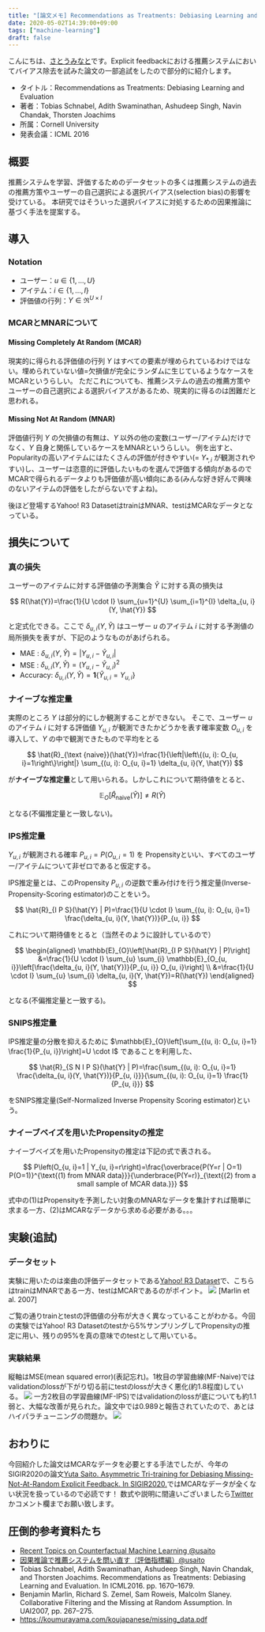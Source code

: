 ```yaml
---
title: "[論文メモ] Recommendations as Treatments: Debiasing Learning and Evaluation"
date: 2020-05-02T14:39:00+09:00
tags: ["machine-learning"]
draft: false
---
```


こんにちは、[さとうみなと](https://twitter.com/minatosatou)です。Explicit feedbackにおける推薦システムにおいてバイアス除去を試みた論文の一部追試をしたので部分的に紹介します。


- タイトル：Recommendations as Treatments: Debiasing Learning and Evaluation
- 著者：Tobias Schnabel, Adith Swaminathan, Ashudeep Singh, Navin Chandak, Thorsten Joachims
- 所属：Cornell University
- 発表会議：ICML 2016



## 概要
推薦システムを学習、評価するためのデータセットの多くは推薦システムの過去の推薦方策やユーザーの自己選択による選択バイアス(selection bias)の影響を受けている。
本研究ではそういった選択バイアスに対処するための因果推論に基づく手法を提案する。

## 導入
### Notation
- ユーザー：$u \in\{1, \ldots, U\}$
- アイテム：$i \in\{1, \ldots, I\}$
- 評価値の行列：$Y \in \Re^{U \times I}$

### MCARとMNARについて
#### Missing Completely At Random (MCAR)
現実的に得られる評価値の行列 $Y$ はすべての要素が埋められているわけではない。埋められていない値=欠損値が完全にランダムに生じているようなケースをMCARというらしい。
ただこれについても、推薦システムの過去の推薦方策やユーザーの自己選択による選択バイアスがあるため、現実的に得るのは困難だと思われる。

#### Missing Not At Random (MNAR)
評価値行列 $Y$ の欠損値の有無は、$Y$ 以外の他の変数(ユーザー/アイテム)だけでなく、$Y$ 自身と関係しているケースをMNARというらしい。
例を出すと、Popularityの高いアイテムにはたくさんの評価が付きやすい(= $Y_{*,i}$ が観測されやすい)し、ユーザーは恣意的に評価したいものを選んで評価する傾向があるのでMCARで得られるデータよりも評価値が高い傾向にある(みんな好き好んで興味のないアイテムの評価をしたがらないですよね)。

後ほど登場するYahoo! R3 DatasetはtrainはMNAR、testはMCARなデータとなっている。


## 損失について

### 真の損失
ユーザーのアイテムに対する評価値の予測集合 $\hat{Y}$ に対する真の損失は

$$
R(\hat{Y})=\frac{1}{U \cdot I} \sum_{u=1}^{U} \sum_{i=1}^{I} \delta_{u, i}(Y, \hat{Y})
$$

と定式化できる。ここで $\delta_{u, i}(Y, \hat{Y})$ はユーザー $u$ のアイテム $i$ に対する予測値の局所損失を表すが、下記のようなものがあげられる。


- MAE : $\delta_{u, i}(Y, \hat{Y}) = \left|Y_{u, i}-\hat{Y}_{u, i}\right|$
- MSE : $\delta_{u, i}(Y, \hat{Y}) = \left(Y_{u, i}-\hat{Y}_{u, i}\right)^{2}$
- Accuracy: $\delta_{u, i}(Y, \hat{Y}) = \mathbf{1}\left\{\hat{Y}_{u, i}=Y_{u, i}\right\}$


### ナイーブな推定量
実際のところ $Y$ は部分的にしか観測することができない。
そこで、ユーザー $u$ のアイテム $i$ に対する評価値 $Y_{u,i}$ が観測できたかどうかを表す確率変数 $O_{u, i}$ を導入して、$Y$ の中で観測できたもので平均をとる


$$
\hat{R}_{\text {naive}}(\hat{Y})=\frac{1}{\left|\left\{(u, i): O_{u, i}=1\right\}\right|} \sum_{(u, i): O_{u, i}=1} \delta_{u, i}(Y, \hat{Y})
$$

が**ナイーブな推定量**として用いられる。しかしこれについて期待値をとると、

$$
\mathbb{E}_{O}\left[\hat{R}_{\text {naive}}(\hat{Y})\right] \neq R(\hat{Y})
$$

となる(不偏推定量と一致しない)。


### IPS推定量
$Y_{u,i}$ が観測される確率 $P_{u,i} = P(O_{u,i} = 1)$ を Propensityといい、すべてのユーザー/アイテムについて非ゼロであると仮定する。

IPS推定量とは、このPropensity $P_{u,i}$ の逆数で重み付けを行う推定量(Inverse-Propensity-Scoring estimator)のことをいう。

$$
\hat{R}_{I P S}(\hat{Y} | P)=\frac{1}{U \cdot I} \sum_{(u, i): O_{u, i}=1} \frac{\delta_{u, i}(Y, \hat{Y})}{P_{u, i}}
$$

これについて期待値をとると（当然そのように設計しているので）

$$
\begin{aligned}
\mathbb{E}_{O}\left[\hat{R}_{I P S}(\hat{Y} | P)\right] &=\frac{1}{U \cdot I} \sum_{u} \sum_{i} \mathbb{E}_{O_{u, i}}\left[\frac{\delta_{u, i}(Y, \hat{Y})}{P_{u, i}} O_{u, i}\right] \\
&=\frac{1}{U \cdot I} \sum_{u} \sum_{i} \delta_{u, i}(Y, \hat{Y})=R(\hat{Y})
\end{aligned}
$$

となる(不偏推定量と一致する)。

### SNIPS推定量
IPS推定量の分散を抑えるために $\mathbb{E}_{O}\left[\sum_{(u, i): O_{u, i}=1} \frac{1}{P_{u, i}}\right]=U \cdot I$ であることを利用した、

$$
\hat{R}_{S N I P S}(\hat{Y} | P)=\frac{\sum_{(u, i): O_{u, i}=1} \frac{\delta_{u, i}(Y, \hat{Y})}{P_{u, i}}}{\sum_{(u, i): O_{u, i}=1} \frac{1}{P_{u, i}}}
$$

をSNIPS推定量(Self-Normalized Inverse Propensity Scoring estimator)という。



### ナイーブベイズを用いたPropensityの推定
ナイーブベイズを用いたPropensityの推定は下記の式で表される。

$$
P\left(O_{u, i}=1 | Y_{u, i}=r\right)=\frac{\overbrace{P(Y=r | O=1) P(O=1)}^{\text{(1) from MNAR data}}}{\underbrace{P(Y=r)}_{\text{(2) from a small sample of MCAR data.}}}
$$

式中の(1)はPropensityを予測したい対象のMNARなデータを集計すれば簡単に求まる一方、(2)はMCARなデータから求める必要がある。。。


## 実験(追試)
### データセット
実験に用いたのは楽曲の評価データセットである[Yahoo! R3 Dataset](https://webscope.sandbox.yahoo.com/)で、こちらはtrainはMNARである一方、testはMCARであるのがポイント。
![](/static/images/explicit-mf-ips/yahoo_r3_dataset.png)
[Marlin et al. 2007]

ご覧の通りtrainとtestの評価値の分布が大きく異なっていることがわかる。今回の実験ではYahoo! R3 Datasetのtestから5%サンプリングしてPropensityの推定に用い、残りの95%を真の意味でのtestとして用いている。


### 実験結果
縦軸はMSE(mean squared error)(表記忘れ)。1枚目の学習曲線(MF-Naive)ではvalidationのlossが下がり切る前にtestのlossが大きく悪化(約1.8程度)している。
![](/static/images/explicit-mf-ips/mf_naive.png)
一方2枚目の学習曲線(MF-IPS)ではvalidationのlossが底についても約1.1弱と、大幅な改善が見られた。論文中では0.989と報告されていたので、あとはハイパラチューニングの問題か。
![](/static/images/explicit-mf-ips/mf_ips.png)

## おわりに
今回紹介した論文はMCARなデータを必要とする手法でしたが、今年のSIGIR2020の論文[Yuta Saito. Asymmetric Tri-training for Debiasing Missing-Not-At-Random Explicit Feedback. In SIGIR2020.](https://usaito.github.io/files/SIGIR2020_ATMF.pdf)ではMCARなデータが全くない状況を扱っているので必読です！
数式や説明に間違いございましたら[Twitter](https://twitter.com/minatosatou)かコメント欄までお願い致します。

## 圧倒的参考資料たち
- [Recent Topics on Counterfactual Machine Learning @usaito](https://usaito.github.io/files/190729_sonyRD.pdf)
- [因果推論で推薦システムを問い直す（評価指標編）@usaito](https://qiita.com/usaito/items/c88fd84bce339380b8fa)
- Tobias Schnabel, Adith Swaminathan, Ashudeep Singh, Navin Chandak, and Thorsten Joachims. Recommendations as Treatments: Debiasing Learning and Evaluation. In ICML2016. pp. 1670–1679.
- Benjamin Marlin, Richard S. Zemel, Sam Roweis, Malcolm Slaney. Collaborative Filtering and the Missing at Random Assumption. In UAI2007, pp. 267–275.
- https://koumurayama.com/koujapanese/missing_data.pdf